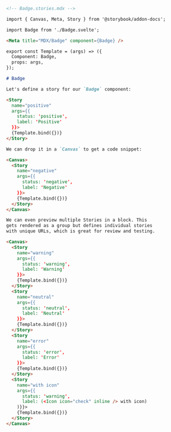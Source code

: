 ```md
<!-- Badge.stories.mdx -->

import { Canvas, Meta, Story } from '@storybook/addon-docs';

import Badge from './Badge.svelte';

<Meta title="MDX/Badge" component={Badge} />

export const Template = (args) => ({
  Component: Badge,
  props: args,
});

# Badge

Let's define a story for our `Badge` component:

<Story
  name="positive"
  args={{
    status: 'positive',
    label: 'Positive'
  }}>
  {Template.bind({})}
</Story>

We can drop it in a `Canvas` to get a code snippet:

<Canvas>
  <Story 
    name="negative"
    args={{
      status: 'negative', 
      label: 'Negative'
    }}>
    {Template.bind({})}
  </Story>
</Canvas>

We can even preview multiple Stories in a block. This
gets rendered as a group but defines individual stories
with unique URLs, which is great for review and testing.

<Canvas>
  <Story 
    name="warning"
    args={{
      status: 'warning',
      label: 'Warning' 
    }}>
    {Template.bind({})}
  </Story>
  <Story 
    name="neutral" 
    args={{
      status: 'neutral', 
      label: 'Neutral' 
    }}>
    {Template.bind({})}
  </Story>
  <Story 
    name="error"
    args={{
      status: 'error', 
      label: 'Error' 
    }}>
    {Template.bind({})}
  </Story>
  <Story 
    name="with icon" 
    args={{
      status: 'warning', 
      label: (<Icon icon="check" inline /> with icon)
    )}}>
    {Template.bind({})}
  </Story>
</Canvas>
```
